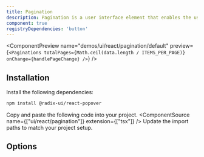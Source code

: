 ```yaml
---
title: Pagination
description: Pagination is a user interface element that enables the user to select a specific page from a range of pages.
component: true
registryDependencies: 'button'  
---
```


<ComponentPreview
  name="demos/ui/react/pagination/default"
  preview={`<Paginations totalPages={Math.ceil(data.length / ITEMS_PER_PAGE)} onChange={handlePageChange} />`}
/>

## Installation

<Steps>
<Step>Install the following dependencies:</Step>

```bash
npm install @radix-ui/react-popover
```

<Step>Copy and paste the following code into your project.</Step>
<ComponentSource name={["ui/react/pagination"]} extension={["tsx"]} />
<Step>Update the import paths to match your project setup.</Step>
</Steps>

## Options
